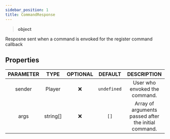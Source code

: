 ```yaml
---
sidebar_position: 1
title: CommandResponse
---
```


> **<Link to="https://developer.mozilla.org/en-US/docs/Web/JavaScript/Reference/Global_Objects/Object">object</Link>**

Resposne sent when a command is envoked for the register command callback

## Properties

| PARAMETER | TYPE | OPTIONAL | DEFAULT | DESCRIPTION |
| :-------: | :--: | :------: | :-----: | :---------: |
| sender | <Link to="/docs/api/player">Player</Link> | ❌ | `undefined` | User who envoked the command. |
| args | <Link to="https://developer.mozilla.org/en-US/docs/Web/JavaScript/Reference/Global_Objects/String">string[]</Link> | ❌ | `[]` | Array of arguments passed after the initial command. |
